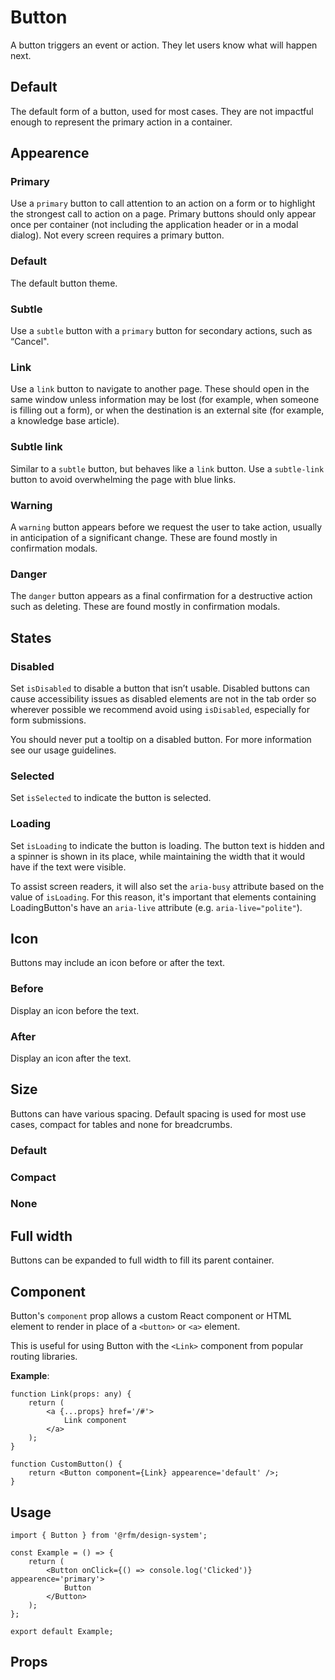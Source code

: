 
<Meta of={Button} title='Button' />

# Button

A button triggers an event or action. They let users know what will happen next.

## Default

The default form of a button, used for most cases. They are not impactful enough
to represent the primary action in a container.

<Canvas of={Button.Default} />

## Appearence

### Primary

Use a `primary` button to call attention to an action on a form or to highlight
the strongest call to action on a page. Primary buttons should only appear once
per container (not including the application header or in a modal dialog). Not
every screen requires a primary button.

<Canvas of={Appearence.Primary} />

### Default

The default button theme.

<Canvas of={Appearence.Default} />

### Subtle

Use a `subtle` button with a `primary` button for secondary actions, such as
“Cancel".

<Canvas of={Appearence.Subtle} />

### Link

Use a `link` button to navigate to another page. These should open in the same
window unless information may be lost (for example, when someone is filling out
a form), or when the destination is an external site (for example, a knowledge
base article).

<Canvas of={Appearence.Link} />

### Subtle link

Similar to a `subtle` button, but behaves like a `link` button. Use a
`subtle-link` button to avoid overwhelming the page with blue links.

<Canvas of={Appearence.SubtleLink} />

### Warning

A `warning` button appears before we request the user to take action, usually in
anticipation of a significant change. These are found mostly in confirmation
modals.

<Canvas of={Appearence.Warning} />

### Danger

The `danger` button appears as a final confirmation for a destructive action
such as deleting. These are found mostly in confirmation modals.

<Canvas of={Appearence.Danger} />

## States

### Disabled

Set `isDisabled` to disable a button that isn’t usable. Disabled buttons can
cause accessibility issues as disabled elements are not in the tab order so
wherever possible we recommend avoid using `isDisabled`, especially for form
submissions.

You should never put a tooltip on a disabled button. For more information see
our usage guidelines.

<Canvas of={State.Disabled} />

### Selected

Set `isSelected` to indicate the button is selected.

<Canvas of={State.Selected} />

### Loading

Set `isLoading` to indicate the button is loading. The button text is hidden and
a spinner is shown in its place, while maintaining the width that it would have
if the text were visible.

To assist screen readers, it will also set the `aria-busy` attribute based on
the value of `isLoading`. For this reason, it's important that elements
containing LoadingButton's have an `aria-live` attribute (e.g.
`aria-live="polite"`).

<Canvas of={State.Loading} />

## Icon

Buttons may include an icon before or after the text.

### Before

Display an icon before the text.

<Canvas of={Icon.Before} />

### After

Display an icon after the text.

<Canvas of={Icon.After} />

## Size

Buttons can have various spacing. Default spacing is used for most use cases,
compact for tables and none for breadcrumbs.

### Default

<Canvas of={Size.Default} />

### Compact

<Canvas of={Size.Compact} />

### None

<Canvas of={Size.None} />

## Full width

Buttons can be expanded to full width to fill its parent container.

<Canvas of={Size.FullWidth} />

## Component

Button's `component` prop allows a custom React component or HTML element to
render in place of a `<button>` or `<a>` element.

This is useful for using Button with the `<Link>` component from popular routing
libraries.

**Example**:

<Story of={Component.Default} />

```tsx
function Link(props: any) {
	return (
		<a {...props} href='/#'>
			Link component
		</a>
	);
}

function CustomButton() {
	return <Button component={Link} appearence='default' />;
}
```

## Usage

```tsx
import { Button } from '@rfm/design-system';

const Example = () => {
	return (
		<Button onClick={() => console.log('Clicked')} appearence='primary'>
			Button
		</Button>
	);
};

export default Example;
```

## Props

<Controls />
